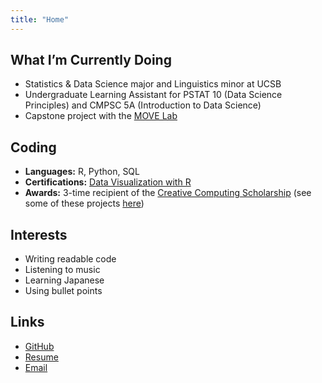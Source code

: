```yaml
---
title: "Home"
---
```


## What I'm Currently Doing

-   Statistics & Data Science major and Linguistics minor at UCSB
-   Undergraduate Learning Assistant for PSTAT 10 (Data Science Principles) and CMPSC 5A (Introduction to Data Science)
-   Capstone project with the [MOVE Lab](http://move.geog.ucsb.edu/)

## Coding

-   **Languages:** R, Python, SQL
-   **Certifications:** [Data Visualization with R](https://www.datacamp.com/statement-of-accomplishment/track/20c51009d6acd3c9d7d50560026594e0608956d3)
-   **Awards:** 3-time recipient of the [Creative Computing Scholarship](https://summer.ucsb.edu/courses/course-spotlight/creative-computing) (see some of these projects [here](projects.html#creative-coding))

## Interests

-   Writing readable code
-   Listening to music
-   Learning Japanese
-   Using bullet points

## Links

-   [GitHub](https://github.com/hillfields)
-   [Resume](files/resume.pdf)
-   [Email](mailto:justintliu@ucsb.edu)
